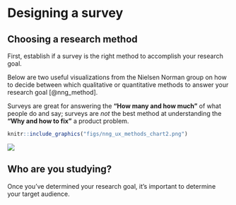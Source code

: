 # Designing a survey {#macro}

## Choosing a research method 

First, establish if a survey is the right method to accomplish your research goal.  
 
Below are two useful visualizations from the Nielsen Norman group on how to decide between which qualitative or quantitative methods to answer your research goal [@nng_method].  

Surveys are great for answering the **"How many and how much"** of what people do and say; surveys are *not* the best method at understanding the **"Why and how to fix"** a product problem. 


```r
knitr::include_graphics("figs/nng_ux_methods_chart2.png")

```


![](figs/nng_ux_methods_chart.png)

## Who are you studying? 

Once you've determined your research goal, it's important to determine your target audience. 
